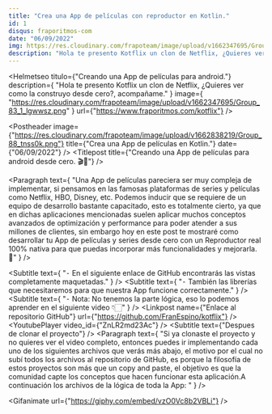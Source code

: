 ```yaml
---
title: "Crea una App de películas con reproductor en Kotlin."
id: 1
disqus: fraporitmos-com
date: "06/09/2022"
img: https://res.cloudinary.com/frapoteam/image/upload/v1662347695/Group_83_1_lgwwsz.png
description: "Hola te presento Kotflix un clon de Netflix, ¿Quieres ver como la construyo desde cero?, acompañame."
---
```


<Helmetseo
  titulo={"Creando una App de películas para android."}
  description={
    "Hola te presento Kotflix un clon de Netflix, ¿Quieres ver como la construyo desde cero?, acompañame."
  }
  image={
    "https://res.cloudinary.com/frapoteam/image/upload/v1662347695/Group_83_1_lgwwsz.png"
  }
  url={"https://www.fraporitmos.com/kotflix"}
/>

<Postheader 
image={"https://res.cloudinary.com/frapoteam/image/upload/v1662838219/Group_88_tnss0k.png"}
title={"Crea una App de películas en Kotlin."}
date={"06/09/2022"}
/>
<Containerpost >
<Titlepost 
title={"Creando una App de películas para android desde cero. 🎬📲"}
/>

<Paragraph
  text={
    "Una App de películas pareciera ser muy compleja de implementar, si pensamos en las famosas plataformas de series y películas como Netflix, HBO, Disney, etc. Podemos inducir que se requiere de un equipo de desarrollo bastante capacitado, esto es totalmente cierto, ya que en dichas aplicaciones mencionadas suelen aplicar muchos conceptos avanzados de optimización y performance para poder atender a sus millones de clientes, sin embargo hoy en este post te mostraré como desarrollar tu App de películas y series desde cero con un Reproductor real 100% nativa para que puedas incorporar más funcionalidades y mejorarla. 🚀"
  }
/>

<Subtitle
  text={
    "⁃ En el siguiente enlace de GitHub encontrarás las vistas completamente maquetadas."
  }
/>
<Subtitle
  text={
    "⁃ También las librerías que necesitaremos para que nuestra App funcione correctamente."
  }
/>
<Subtitle
  text={
    "⁃ Nota: No tenemos la parte lógica, eso lo podemos aprender en el siguiente video  👇🏻"
  }
/>
<Linkpost
  name={"Enlace al repositorio GitHub"}
  url={"https://github.com/FranEspino/kotflix"}
/>
<YoutubePlayer video_id={"ZnLR2md23Ac"} />
<Subtitle text={"Despues de clonar el proyecto"} />
<Paragraph
  text={
    "Si ya clonaste el proyecto y no quieres ver el video completo, entonces puedes ir implementando cada uno de los siguientes archivos que verás más abajo, el motivo por el cual no subí todos los archivos al repositorio de GitHub, es porque la filosofía de estos proyectos son más que un copy and paste, el objetivo es que la comunidad capte los conceptos que hacen funcionar esta aplicación.A continuación los archivos de la lógica de toda la App:  "
  }
/>
</Containerpost>

<Containerpost>
  <Subtitle 
  text={"Movie.kt "} />
  <Paragraph
    text={
      "En este archivo encontramos el modelo base de todo el proyecto, es decir como la dataclass Movie representa el modelo para nuestro Adapter, el dataclass MovieResponse representa la respuesta de la API. "
    }
  />
<Linkpost
  name={"Enlace a nuestra API"}
  url={"https://my-json-server.typicode.com/FranEspino/demo/db"}
/>
  
  <Codepost children='package com.fraporitmostech.kotflix
    data class MovieResponse(
      val estreno: List<Movie>,
      val terror: List<Movie>
    )
    data class Movie(
       val description: String,
       val id: Int,
       val photo: String,
      val title: String,
      val url: String,
      val year: Int
    ) '/>
</Containerpost>

<Containerpost>
  <Subtitle 
  text={"OnClickListener.kt "} />
  <Paragraph
    text={
      "Para realizar acciones dinámicas dentro de nuestro Recyclerview necesitamos de un evento para poder pasarle nuestro objeto Movie y que pueda retornar la información de un item en específico."
    }
  />
  <Codepost children='
  package com.fraporitmostech.kotflix
  interface OnClickListener {
    fun onClick(movie: Movie){
      //TODO: aqui puedes implementar acciones de onClick
    }
  }'/>
</Containerpost>

<Containerpost>
  <Subtitle 
  text={"AdapterMovie.kt "} />
  <Paragraph
    text={
      "Ahora implementaremos nuestro Adaptador va a funcionar como un intermediario entre los datos que nos llegara de nuestra API para posteriormente mostrarla en un Recyclerview, lo implementamos de la siguiente manera:"
    }
  />
  <Codepost
    children='
   package com.fraporitmostech.kotflix
    class AdapterMovie(private val movie: List<Movie>, private val listener: OnClickListener)
        :RecyclerView.Adapter<AdapterMovie.ViewHolder>(){
          private  lateinit var context: Context
            inner  class ViewHolder(view: View):RecyclerView.ViewHolder(view){
                val binding = ItemMovieBinding.bind(view)
                fun setListener(movie: Movie){
                    binding.ivMovie.setOnClickListener {
                        listener.onClick(movie)
                    }
                }
            }
        override fun onCreateViewHolder(parent: ViewGroup, viewType: Int): ViewHolder {
            context = parent.context
            val view = LayoutInflater.from(context).inflate(R.layout.item_movie,parent,false)
            return  ViewHolder(view)
        }
        override fun onBindViewHolder(holder: ViewHolder, position: Int) {
            val movie = movie.get(position)
            with(holder){
                Glide.with(context)
                    .load(movie.photo)
                    .diskCacheStrategy(DiskCacheStrategy.ALL)
                    .centerCrop()
                    .into(binding.ivMovie)
                setListener(movie)
            }
        }
        override fun getItemCount(): Int  = movie.size
    }'/>
</Containerpost>

<Containerpost>
  <Subtitle 
  text={"Conecction.kt "} />
  <Paragraph
    text={
      "Este archivo nos permitirá  conectarnos a una API, se encarga de construir un cliente para poder usarlo sin problema traer la data desde el Body en formato JSON, además estamos haciendo uso del companion object para usarlo desde cualquier clase sin necesidad de instanciarla. "
    }
  />
  <Codepost children='
  package com.fraporitmostech.kotflix
  class Connection {
        companion object Servicio{
            fun ResponseEngine(): Retrofit{
                val interceptor = HttpLoggingInterceptor()
                interceptor.setLevel(HttpLoggingInterceptor.Level.BODY)
                val client = OkHttpClient.Builder().addInterceptor(interceptor).build()
                val retrofit = Retrofit.Builder()
                    .baseUrl("https://my-json-server.typicode.com/")
                    .addConverterFactory(GsonConverterFactory.create())
                    .client(client)
                    .build()
                return  retrofit
            }
        }
    }'/>
</Containerpost>

<Containerpost>
  <Subtitle 
  text={"Endpoints.kt "} />
  <Paragraph
    text={
      "En el antiguo archivo hemos creado un cliente para consumir la Api, pero solo hemos especificado una BaseURL, sin embargo podemos tener muchos endpoints que vengan después de esa BaseURL, y de distintos tipos como @POST, @PUT, @DELETE, etc."
    }
  />
  <Codepost children='
  package com.fraporitmostech.kotflix 
  interface Endpoints {
      @GET("/FranEspino/demo/db")
      suspend  fun getDataMovies(): Response<MovieResponse>
  }'/>
</Containerpost>

<Containerpost>
  <Subtitle 
  text={"MainActivity.kt "} />
  <Paragraph
    text={
      "Llegamos a nuestro archivo principal donde vamos a hacer uso de todas las clases e interfaces que hemos creado anteriormente, en esta clase vamos a conectarnos a nuestro cliente y hacer uso del endpoint, así mismo vamos a usar nuestro adaptador e inflar nuestro RecyclerView con el uso de Corrutinas, toda la lógica luce así:"
    }
  />
  <Codepost
  children='
   package com.fraporitmostech.kotflix
  class MainActivity : AppCompatActivity(), OnClickListener {
      private lateinit var adapterPremier: AdapterMovie
      private lateinit var adapterHorror: AdapterMovie
      private var listPremierMovie = mutableListOf<Movie>()
      private var listHorrorMovie = mutableListOf<Movie>()
      private lateinit var mBinding: ActivityMainBinding
      override fun onCreate(savedInstanceState: Bundle?) {
          super.onCreate(savedInstanceState)
          mBinding = ActivityMainBinding.inflate(layoutInflater)
          setContentView(mBinding.root)
          GlobalScope.launch(Dispatchers.IO) {
              val service: Endpoints = Connection.ResponseEngine().create(Endpoints::class.java)
              val response: Response<MovieResponse> = service.getDataMovies()
              runOnUiThread {
                  if (response.isSuccessful) {
                      for (pelicula in response.body()!!.estreno) {
                          listPremierMovie.add(pelicula)
                          adapterPremier = AdapterMovie(listPremierMovie, this@MainActivity)
                          mBinding.rvPremiere.apply {
                              adapter = adapterPremier
                              layoutManager = LinearLayoutManager(
                                  this@MainActivity,
                                  LinearLayoutManager.HORIZONTAL,
                                  false
                              )
                          }
                      }
                      for (pelicula in response.body()!!.terror) {
                          listHorrorMovie.add(pelicula)
                          adapterHorror = AdapterMovie(listHorrorMovie, this@MainActivity)
                          mBinding.rvHorror.apply {
                              adapter = adapterHorror
                              layoutManager = LinearLayoutManager(
                                  this@MainActivity,
                                  LinearLayoutManager.HORIZONTAL,
                                  false
                              )
                          }
                      }
                  }
              }
          }
        }
        override fun onClick(movie: Movie) {
            super.onClick(movie)
            val intent = Intent(baseContext, PlaymovieActivity::class.java)
            intent.putExtra("url", movie.url)
            startActivity(intent)
            Toast.makeText(baseContext, movie.title, Toast.LENGTH_SHORT).show()
        }
    }   
  }'/>
</Containerpost>

<Containerpost>
  <Subtitle 
  text={"PlaymovieActivity.kt "} />
  <Paragraph
    text={
      "Finalmente nuestro archivo para reproducir una película, haciendo uso de la Liberia Exoplayer, que nos ayudara a mejorar el rendimiento y la vista de nuestro reproductor, puedes profundizar más acerca de esta Librería en el siguiente enlace:"
    }
  />
  <Linkpost
  name={"Documentación y uso de Exoplayer"}
  url={"https://developer.android.com/codelabs/exoplayer-intro#2"}
/>
  <Codepost children='
   package com.fraporitmostech.kotflix
  class PlaymovieActivity : AppCompatActivity() {
      private lateinit var uri : Uri
      private var mPlayer: SimpleExoPlayer? = null
      private lateinit var playerView: PlayerView
      override fun onCreate(savedInstanceState: Bundle?) {
          super.onCreate(savedInstanceState)
          setContentView(R.layout.activity_playmovie)
          window.setFlags(
              WindowManager.LayoutParams.FLAG_FULLSCREEN,
              WindowManager.LayoutParams.FLAG_FULLSCREEN
          )
          requestedOrientation= ActivityInfo.SCREEN_ORIENTATION_LANDSCAPE;
          val url:String =intent.getStringExtra("url").toString()
          playerView = findViewById(R.id.video_view)
          uri = Uri.parse(url)
          initPlayer()
      }
      private fun initPlayer() {
          hideSystemUi()
          mPlayer = SimpleExoPlayer.Builder(this).build()
          playerView.player= mPlayer
          mPlayer!!.playWhenReady= true
          mPlayer!!.setMediaSource(buildMediaSource())
          mPlayer!!.prepare()
      }
      private fun buildMediaSource(): MediaSource {
          val dataSourceFactory: DataSource.Factory = DefaultHttpDataSource.Factory()
          val mediaSource: MediaSource = ProgressiveMediaSource.Factory(dataSourceFactory)
              .createMediaSource(MediaItem.fromUri(uri))
          return mediaSource
      }
      public override fun onPause() {
          super.onPause()
          if (Util.SDK_INT < 24) {
              releasePlayer()
          }
      }
      public override fun onStop() {
          super.onStop()
          if (Util.SDK_INT >= 24) {
              releasePlayer()
          }
      }
      private fun releasePlayer() {
          mPlayer?.run {
              playWhenReady = this.playWhenReady
              release()
          }
          mPlayer = null
      }
      @SuppressLint("InlinedApi")
      private fun hideSystemUi() {
          playerView.systemUiVisibility = (View.SYSTEM_UI_FLAG_LOW_PROFILE
                  or View.SYSTEM_UI_FLAG_FULLSCREEN
                  or View.SYSTEM_UI_FLAG_LAYOUT_STABLE
                  or View.SYSTEM_UI_FLAG_IMMERSIVE_STICKY
                  or View.SYSTEM_UI_FLAG_LAYOUT_HIDE_NAVIGATION
                  or View.SYSTEM_UI_FLAG_HIDE_NAVIGATION)
      }
  }'/>
</Containerpost>

<Containerpost>
  <Subtitle 
  text={"¡Felicidades has creado una aplicación como Netflix!  Te invito a mejorar el código y las funcionalidades de esta aplicación, hasta luego!! ☕. Deja tu comentario si tienes alguna duda y no olvides seguir escribiendo codigo de calidad. "} />
  
</Containerpost>

<Gifanimate 
url={"https://giphy.com/embed/vzO0Vc8b2VBLi"}
/>
